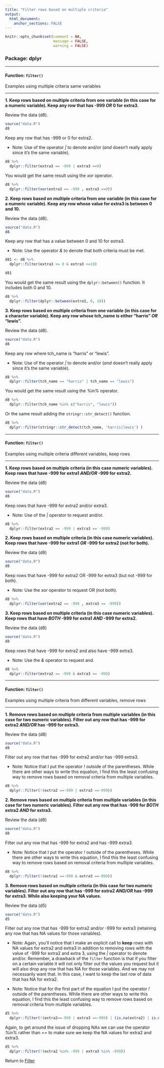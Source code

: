 ```yaml
---
title: "Filter rows based on multiple criteria"
output: 
  html_document:
    anchor_sections: FALSE
---
```


```r
knitr::opts_chunk$set(comment = NA,
                      message = FALSE,
                      warning = FALSE)
```


### Package: dplyr

---

#### Function: `filter()`

Examples using multiple criteria same variables

---

**1\. Keep rows based on multiple criteria from one variable (in this case for a numeric variable). Keep any row that has -999 *OR* 0 for extra3.**

Review the data (d8).

```r

source("data.R")
d8

```

Keep any row that has -999 or 0 for extra2. 

* Note: Use of the operator *|* to denote and/or (*and* doesn't really apply since it's the same variable).

```r

d8 %>% 
  dplyr::filter(extra3 == -999 | extra3 ==0)

```

You would get the same result using the *xor* operator.

```r

d8 %>% 
  dplyr::filter(xor(extra3 == -999 , extra3 ==0))

```


**2\. Keep rows based on multiple criteria from one variable (in this case for a numeric variable). Keep any row whose value for extra3 is between 0 and 10.**

Review the data (d8).

```r

source("data.R")
d8

```


Keep any row that has a value between 0 and 10 for extra3. 

* Note: Use the operator *&* to denote that both criteria must be met.

```r

d81 <- d8 %>% 
  dplyr::filter(extra3 >= 0 & extra3 <=10)

d81

```

You would get the same result using the `dplyr::between()` function. It includes both 0 and 10.

```r

d8 %>% 
  dplyr::filter(dplyr::between(extra3, 0, 10))

```


**3\. Keep rows based on multiple criteria from one variable (in this case for a character variable). Keep any row whose tch_name is either "harris" *OR* "lewis".**

Review the data (d8).

```r

source("data.R")
d8

```

Keep any row where tch_name is "harris" or "lewis".

* Note: Use of the operator *|* to denote and/or (*and* doesn't really apply since it's the same variable).

```r

d8 %>% 
  dplyr::filter(tch_name == "harris" | tch_name == "lewis")

```

You would get the same result using the *%in%* operator.

```r

d8 %>% 
  dplyr::filter(tch_name %in% c("harris", "lewis"))

```

Or the same result adding the `stringr::str_detect()` function.

```r

d8 %>% 
  dplyr::filter(stringr::str_detect(tch_name, 'harris|lewis') )

```

---

#### Function: `filter()`

Examples using multiple criteria different variables, keep rows

---


**1. Keep rows based on multiple criteria (in this case numeric variables). Keep rows that have -999 for extra1 *AND/OR* -999 for extra2.**

Review the data (d8)

```r

source("data.R")
d8

```

Keep rows that have -999 for extra2 and/or extra3. 

* Note: Use of the *|* operator to request and/or.

```r

d8 %>% 
  dplyr::filter(extra2 == -999 | extra3 == -999)


```

**2. Keep rows based on multiple criteria (in this case numeric variables). Keep rows that have -999 for extra1 *OR* -999 for extra2 (not for both).**

Review the data (d8)

```r

source("data.R")
d8

```

Keep rows that have -999 for extra2 OR -999 for extra3 (but not -999 for both). 

* Note: Use the *xor* operator to request OR (not both).

```r

d8 %>% 
  dplyr::filter(xor(extra2 == -999 , extra3 == -999))


```

**3. Keep rows based on multiple criteria (in this case numeric variables). Keep rows that have *BOTH* -999 for extra1 *AND* -999 for extra2.**

Review the data (d8)

```r

source("data.R")
d8

```

Keep rows that have -999 for extra2 and also have -999 extra3. 

* Note: Use the *&* operator to request and.

```r

d8 %>% 
  dplyr::filter(extra2 == -999 & extra3 == -999)

```

---

#### Function: `filter()`

Examples using multiple criteria from different variables, remove rows

---


**1\. Remove rows based on multiple criteria from multiple variables (in this case for two numeric variables). Filter out any row that has -999 for extra2 *AND/OR* has -999 for extra3.**

Review the data (d8)

```r

source("data.R")
d8

```

Filter out any row that has -999 for extra2 and/or has -999 extra3. 

* Note: Notice that I put the operator *!* outside of the parentheses. While there are other ways to write this equation, I find this the least confusing way to remove rows based on removal criteria from multiple variables.

```r

d8 %>% 
  dplyr::filter(!(extra2 ==-999 | extra3 ==-999))

```


**2\. Remove rows based on multiple criteria from multiple variables (in this case for two numeric variables). Filter out any row that has -999 for *BOTH* extra2 *AND* for extra3.**

Review the data (d8)

```r

source("data.R")
d8

```

Filter out any row that has -999 for extra2 and has -999 extra3. 

* Note: Notice that I put the operator *!* outside of the parentheses. While there are other ways to write this equation, I find this the least confusing way to remove rows based on removal criteria from multiple variables.


```r

d8 %>% 
  dplyr::filter(!(extra2 ==-999 & extra3 ==-999))


```


**3\. Remove rows based on multiple criteria (in this case for two numeric variables). Filter out any row that has -999 for extra2 *AND/OR* has -999 for extra3. While also keeping your NA values.**

Review the data (d5)

```r

source("data.R")
d5

```

Filter out any row that has -999 for extra2 and/or -999 for extra3 (retaining any row that has NA values for those variables). 

* Note: Again, you'll notice that I make an explicit call to **keep** rows with NA values for extra2 and extra3 in addition to removing rows with the value of -999 for extra2 and extra 3, using the *|* operator to denote and/or. Remember, a drawback of the `filter` function is that if you filter on a certain variable it will not only filter out the values you request but it will also drop any row that has NA for those variables. And we may not necessarily want that. In this case, I want to keep the last row of data that has NA for extra2.

* Note: Notice that for the first part of the equation I put the operator *!* outside of the parentheses. While there are other ways to write this equation, I find this the least confusing way to remove rows based on removal criteria from multiple variables.

```r

d5 %>% 
  dplyr::filter(!(extra2==-999 | extra3 ==-999) | (is.na(extra2) | is.na(extra3)))

```

Again, to get around the issue of dropping NAs we can use the operator *%in%* rather than *==* to make sure we keep the NA values for extra2 and extra3.

```r

d5 %>% 
  dplyr::filter(!(extra2 %in% -999 | extra3 %in% -999))

```


Return to [Filter](https://github.com/Cghlewis/data-wrangling-functions/wiki/Filter)
